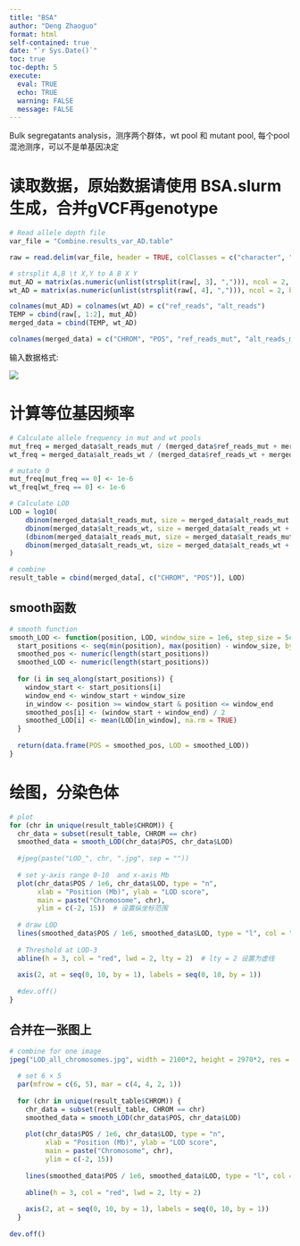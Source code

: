 ```yaml
---
title: "BSA"
author: "Deng Zhaoguo"
format: html
self-contained: true
date: "`r Sys.Date()`"
toc: true       
toc-depth: 5
execute:
  eval: TRUE
  echo: TRUE
  warning: FALSE
  message: FALSE
---
```


Bulk segregatants analysis，测序两个群体，wt pool 和 mutant pool, 每个pool混池测序，可以不是单基因决定

# 读取数据，原始数据请使用 BSA.slurm生成，合并gVCF再genotype

```r
# Read allele depth file
var_file = "Combine.results_var_AD.table"

raw = read.delim(var_file, header = TRUE, colClasses = c("character", "numeric", "character","character"))

# strsplit A,B \t X,Y to A B X Y
mut_AD = matrix(as.numeric(unlist(strsplit(raw[, 3], ","))), ncol = 2, byrow = TRUE)
wt_AD = matrix(as.numeric(unlist(strsplit(raw[, 4], ","))), ncol = 2, byrow = TRUE)

colnames(mut_AD) = colnames(wt_AD) = c("ref_reads", "alt_reads")
TEMP = cbind(raw[, 1:2], mut_AD)
merged_data = cbind(TEMP, wt_AD)

colnames(merged_data) = c("CHROM", "POS", "ref_reads_mut", "alt_reads_mut","ref_reads_wt", "alt_reads_wt")
```

输入数据格式:

![](images/BSA example.jpg)

# 计算等位基因频率

```r
# Calculate allele frequency in mut and wt pools
mut_freq = merged_data$alt_reads_mut / (merged_data$ref_reads_mut + merged_data$alt_reads_mut)
wt_freq = merged_data$alt_reads_wt / (merged_data$ref_reads_wt + merged_data$alt_reads_wt)

# mutate 0
mut_freq[mut_freq == 0] <- 1e-6
wt_freq[wt_freq == 0] <- 1e-6

# Calculate LOD
LOD = log10(
    dbinom(merged_data$alt_reads_mut, size = merged_data$alt_reads_mut + merged_data$ref_reads_mut, prob = mut_freq) *
    dbinom(merged_data$alt_reads_wt, size = merged_data$alt_reads_wt + merged_data$ref_reads_wt, prob = wt_freq) /
    (dbinom(merged_data$alt_reads_mut, size = merged_data$alt_reads_mut + merged_data$ref_reads_mut, prob = (mut_freq + wt_freq) / 2) *
    dbinom(merged_data$alt_reads_wt, size = merged_data$alt_reads_wt + merged_data$ref_reads_wt, prob = (mut_freq + wt_freq) / 2))
)

# combine
result_table = cbind(merged_data[, c("CHROM", "POS")], LOD)
```

## smooth函数

```r
# smooth function
smooth_LOD <- function(position, LOD, window_size = 1e6, step_size = 5e5) {
  start_positions <- seq(min(position), max(position) - window_size, by = step_size)
  smoothed_pos <- numeric(length(start_positions))
  smoothed_LOD <- numeric(length(start_positions))
  
  for (i in seq_along(start_positions)) {
    window_start <- start_positions[i]
    window_end <- window_start + window_size
    in_window <- position >= window_start & position <= window_end
    smoothed_pos[i] <- (window_start + window_end) / 2
    smoothed_LOD[i] <- mean(LOD[in_window], na.rm = TRUE)
  }
  
  return(data.frame(POS = smoothed_pos, LOD = smoothed_LOD))
}
```

# 绘图，分染色体

```r
# plot
for (chr in unique(result_table$CHROM)) {
  chr_data = subset(result_table, CHROM == chr)
  smoothed_data = smooth_LOD(chr_data$POS, chr_data$LOD)
  
  #jpeg(paste("LOD_", chr, ".jpg", sep = ""))
  
  # set y-axis range 0-10  and x-axis Mb
  plot(chr_data$POS / 1e6, chr_data$LOD, type = "n", 
       xlab = "Position (Mb)", ylab = "LOD score", 
       main = paste("Chromosome", chr),
       ylim = c(-2, 15))  # 设置纵坐标范围
  
  # draw LOD
  lines(smoothed_data$POS / 1e6, smoothed_data$LOD, type = "l", col = "red", lwd = 2)
  
  # Threshold at LOD-3
  abline(h = 3, col = "red", lwd = 2, lty = 2)  # lty = 2 设置为虚线
  
  axis(2, at = seq(0, 10, by = 1), labels = seq(0, 10, by = 1))
  
  #dev.off()
}
```

## 合并在一张图上

```r
# combine for one image
jpeg("LOD_all_chromosomes.jpg", width = 2100*2, height = 2970*2, res = 300)  # A4, 300 dpi
  
  # set 6 × 5
  par(mfrow = c(6, 5), mar = c(4, 4, 2, 1))
  
  for (chr in unique(result_table$CHROM)) {
    chr_data = subset(result_table, CHROM == chr)
    smoothed_data = smooth_LOD(chr_data$POS, chr_data$LOD)
    
    plot(chr_data$POS / 1e6, chr_data$LOD, type = "n", 
         xlab = "Position (Mb)", ylab = "LOD score", 
         main = paste("Chromosome", chr), 
         ylim = c(-2, 15))  
    
    lines(smoothed_data$POS / 1e6, smoothed_data$LOD, type = "l", col = "red", lwd = 2)
    
    abline(h = 3, col = "red", lwd = 2, lty = 2)
    
    axis(2, at = seq(0, 10, by = 1), labels = seq(0, 10, by = 1))
  }
  
dev.off()

```
